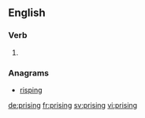 
==English==

===Verb===
{{head|en}}

# {{present participle of|prise}}

===Anagrams===
* [[risping#English|risping]]

[[de:prising]]
[[fr:prising]]
[[sv:prising]]
[[vi:prising]]